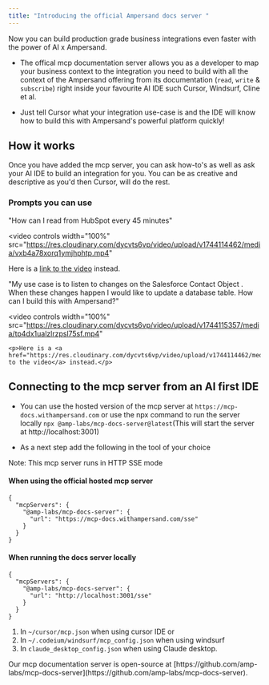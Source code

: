 ```yaml
---
title: "Introducing the official Ampersand docs server "
---
```



Now you can build production grade business integrations even faster with the power of AI x Ampersand. 


-  The offical mcp documentation server allows you as a developer to map your business context to the integration you need to build 
with all the context of the Ampersand offering from its documentation (`read`, `write` & `subscribe`) right inside your favourite AI IDE such Cursor, Windsurf, Cline et al. 

-  Just tell Cursor what your integration use-case is and the IDE will know how to build this with Ampersand's powerful platform quickly!  

## How it works 

Once you have added the mcp server, you can ask how-to's as well as ask your AI IDE to build an integration for you. You can be as creative and descriptive as you'd then Cursor, will do the rest. 

### Prompts you can use 


"How can I read from HubSpot every 45 minutes" 

<video 
  controls
  width="100%"
  src="https://res.cloudinary.com/dycvts6vp/video/upload/v1744114462/media/vxb4a78xorq1ymjhphtp.mp4"
>
  <p>Here is a <a href="https://res.cloudinary.com/dycvts6vp/video/upload/v1744114462/media/vxb4a78xorq1ymjhphtp.mp4">link to the video</a> instead.</p>
</video>


"My use case is to listen to changes on the Salesforce Contact Object . When these changes happen I would like to update a database table. 
How can I build this with Ampersand?"

<video 
    controls
    width="100%"
    src="https://res.cloudinary.com/dycvts6vp/video/upload/v1744115357/media/tp4dx1ualzlrzpsl75sf.mp4"
>
    <p>Here is a <a href="https://res.cloudinary.com/dycvts6vp/video/upload/v1744114462/media/vxb4a78xorq1ymjhphtp.mp4">link to the video</a> instead.</p>
</video>    

## Connecting to the mcp server from an AI first IDE 

-  You can use the hosted version of the mcp server at `https://mcp-docs.withampersand.com` or use the npx command to run the server locally `npx @amp-labs/mcp-docs-server@latest`(This will start the server at http://localhost:3001)

-  As a next step add the following in the tool of your choice

<Note>
Note: This mcp server runs in HTTP SSE mode 
</Note>

#### When using the official hosted mcp server 

```
{
  "mcpServers": {
    "@amp-labs/mcp-docs-server": {
      "url": "https://mcp-docs.withampersand.com/sse" 
    }
  }
}
````


#### When running the docs server locally
```
{
  "mcpServers": {
    "@amp-labs/mcp-docs-server": {
      "url": "http://localhost:3001/sse"
    }
  }
}

```

1. In `~/cursor/mcp.json` when using cursor IDE or 
2. In `~/.codeium/windsurf/mcp_config.json` when using windsurf 
3. In `claude_desktop_config.json` when using Claude desktop.




<Note>
Our mcp documentation server is open-source at [https://github.com/amp-labs/mcp-docs-server](https://github.com/amp-labs/mcp-docs-server).
</Note>




